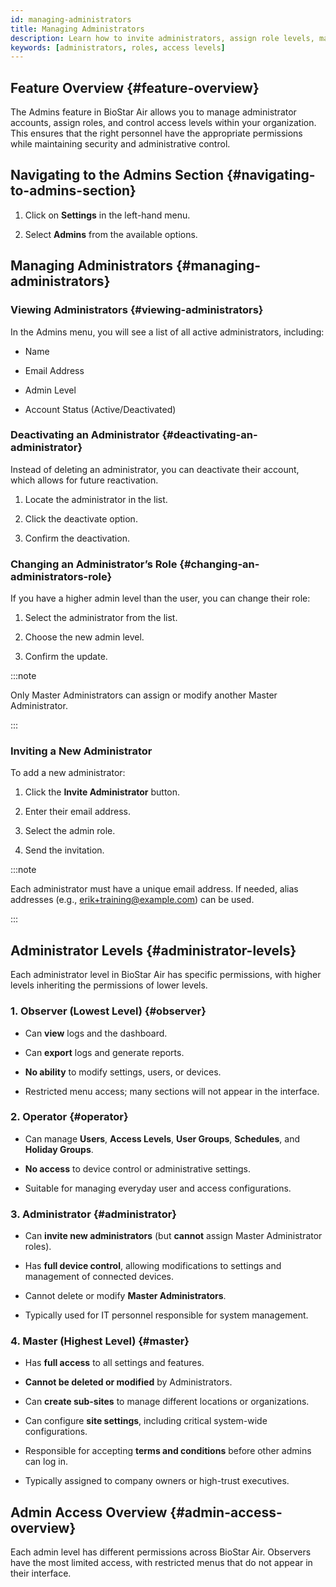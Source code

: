 ```yaml
---
id: managing-administrators
title: Managing Administrators
description: Learn how to invite administrators, assign role levels, manage permissions, and understand access controls for Observer, Operator, Administrator, and Master levels in BioStar Air.
keywords: [administrators, roles, access levels]
---
```


## Feature Overview {#feature-overview}

The Admins feature in BioStar Air allows you to manage administrator accounts, assign roles, and control access levels within your organization. This ensures that the right personnel have the appropriate permissions while maintaining security and administrative control.


## Navigating to the Admins Section {#navigating-to-admins-section}

1. Click on **Settings** in the left-hand menu.

1. Select **Admins** from the available options.

<YouTube videoId="pUyNLeTfGRI" />


## Managing Administrators {#managing-administrators}

### Viewing Administrators {#viewing-administrators}

In the Admins menu, you will see a list of all active administrators, including:

* Name

* Email Address

* Admin Level

* Account Status (Active/Deactivated)

### Deactivating an Administrator {#deactivating-an-administrator}

Instead of deleting an administrator, you can deactivate their account, which allows for future reactivation.

1. Locate the administrator in the list.

1. Click the deactivate option.

1. Confirm the deactivation.

### Changing an Administrator’s Role {#changing-an-administrators-role}

If you have a higher admin level than the user, you can change their role:

1. Select the administrator from the list.

1. Choose the new admin level.

1. Confirm the update.

:::note

Only Master Administrators can assign or modify another Master Administrator.

:::

### Inviting a New Administrator

To add a new administrator:

1. Click the **Invite Administrator** button.

1. Enter their email address.

1. Select the admin role.

1. Send the invitation.

:::note

Each administrator must have a unique email address. If needed, alias addresses (e.g., erik+training@example.com) can be used.

:::


## Administrator Levels {#administrator-levels}

Each administrator level in BioStar Air has specific permissions, with higher levels inheriting the permissions of lower levels.

### 1. Observer (Lowest Level) {#observer}

* Can **view** logs and the dashboard.

* Can **export** logs and generate reports.

* **No ability** to modify settings, users, or devices.

* Restricted menu access; many sections will not appear in the interface.

### 2. Operator {#operator}

* Can manage **Users**, **Access Levels**, **User Groups**, **Schedules**, and **Holiday Groups**.

* **No access** to device control or administrative settings.

* Suitable for managing everyday user and access configurations.

### 3. Administrator {#administrator}

* Can **invite new administrators** (but **cannot** assign Master Administrator roles).

* Has **full device control**, allowing modifications to settings and management of connected devices.

* Cannot delete or modify **Master Administrators**.

* Typically used for IT personnel responsible for system management.

### 4. Master (Highest Level) {#master}

* Has **full access** to all settings and features.

* **Cannot be deleted or modified** by Administrators.

* Can **create sub-sites** to manage different locations or organizations.

* Can configure **site settings**, including critical system-wide configurations.

* Responsible for accepting **terms and conditions** before other admins can log in.

* Typically assigned to company owners or high-trust executives.


## Admin Access Overview {#admin-access-overview}

Each admin level has different permissions across BioStar Air. Observers have the most limited access, with restricted menus that do not appear in their interface.
